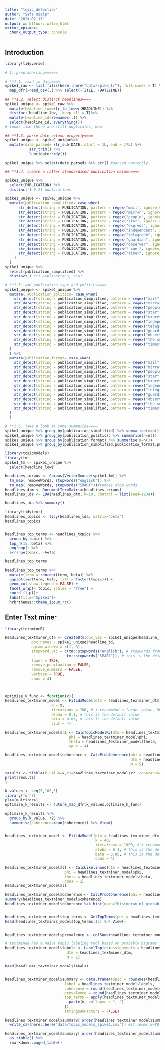```yaml
---
title: "topic_detection"
author: "Sefa Ozalp"
date: "2020-02-17"
output: workflowr::wflow_html
editor_options:
  chunk_output_type: console
---
```


## Introduction

```r
library(tidyverse)

# 1. preprocessing======

# **1.1. read in data====
spike1_raw <- list.files(here::here("data/spike_1/"), full.names = T) %>% 
  map_dfr(~read_csv(.) %>% select(-TITLE, -DATELINE))
```

```r
## **1.2. select distinct headlines====
spike1_unique <- spike1_raw %>% 
  mutate(headline_low=str_to_lower(HEADLINE)) %>% 
  distinct(headline_low, .keep_all = T)%>% 
  mutate(headline_id=rownames(.)) %>% 
  select(headline_id, everything())
# looks like there are still duplicates, wow.

## **1.3. parse date column properly====
spike1_unique <- spike1_unique%>%
  mutate(date_parsed= str_sub(DATE, start = 1L, end = 17L) %>%
           str_trim() %>% 
           lubridate::mdy())

spike1_unique %>% select(date_parsed) %>% str() #parsed correctly
```

```r
## **1.4. create a rather standardised publication column====

spike1_unique %>% 
  select(PUBLICATION) %>% 
  distinct() # 21 publications

spike1_unique <- spike1_unique %>% 
  mutate(publication_simplified= case_when(
      str_detect(string = PUBLICATION, pattern = regex("mail", ignore_case = T)  ) ~ "Daily Mail",
      str_detect(string = PUBLICATION, pattern = regex("mirror", ignore_case = T)  ) ~ "Daily Mirror",
      str_detect(string = PUBLICATION, pattern = regex("people", ignore_case = T)  ) ~ "People",#exclude
      str_detect(string = PUBLICATION, pattern = regex("star", ignore_case = T)  ) ~ "Daily Star", #exclude
      str_detect(string = PUBLICATION, pattern = regex("express", ignore_case = T)  ) ~ "The Express",
      str_detect(string = PUBLICATION, pattern = regex("independent", ignore_case = T)  ) ~ "The Independent",
      str_detect(string = PUBLICATION, pattern = regex("telegraph", ignore_case = T)  ) ~ "Daily Telegraph",
      str_detect(string = PUBLICATION, pattern = regex("guardian", ignore_case = T)  ) ~ "The Guardian",
      str_detect(string = PUBLICATION, pattern = regex("observer", ignore_case = T)  ) ~ "The Observer",
      str_detect(string = PUBLICATION, pattern = regex(" sun ", ignore_case = T)  ) ~ "The Sun",
      str_detect(string = PUBLICATION, pattern = regex("times", ignore_case = T)  ) ~ "Times"
    )
  )
spike1_unique %>% 
  select(publication_simplified) %>% 
  distinct() #11 publications, cool.

# **1.5. add publication type and politics==== 
spike1_unique <- spike1_unique %>% 
  mutate( publication_politics= case_when(
    str_detect(string = publication_simplified, pattern = regex("mail", ignore_case = T)  ) ~ "right",
    str_detect(string = publication_simplified, pattern = regex("mirror", ignore_case = T)  ) ~ "centre-left",
    str_detect(string = publication_simplified, pattern = regex("people", ignore_case = T)  ) ~ "centre-left",#exclude
    str_detect(string = publication_simplified, pattern = regex("star", ignore_case = T)  ) ~ "non-political", #exclude
    str_detect(string = publication_simplified, pattern = regex("express", ignore_case = T)  ) ~ "right",
    str_detect(string = publication_simplified, pattern = regex("independent", ignore_case = T)  ) ~ "centre",
    str_detect(string = publication_simplified, pattern = regex("telegraph", ignore_case = T)  ) ~ "centre-right",
    str_detect(string = publication_simplified, pattern = regex("guardian", ignore_case = T)  ) ~ "centre-left",
    str_detect(string = publication_simplified, pattern = regex("observer", ignore_case = T)  ) ~ "centre-left",
    str_detect(string = publication_simplified, pattern = regex("the sun", ignore_case = T)  ) ~ "right",
    str_detect(string = publication_simplified, pattern = regex("times", ignore_case = T)  ) ~ "centre-right"
  )
  ) %>% 
  mutate(publication_format= case_when(
    str_detect(string = publication_simplified, pattern = regex("mail", ignore_case = T)  ) ~ "tabloid",
    str_detect(string = publication_simplified, pattern = regex("mirror", ignore_case = T)  ) ~ "tabloid",
    str_detect(string = publication_simplified, pattern = regex("people", ignore_case = T)  ) ~ "tabloid",
    str_detect(string = publication_simplified, pattern = regex("star", ignore_case = T)  ) ~ "tabloid",
    str_detect(string = publication_simplified, pattern = regex("express", ignore_case = T)  ) ~ "tabloid",
    str_detect(string = publication_simplified, pattern = regex("independent", ignore_case = T)  ) ~ "online",
    str_detect(string = publication_simplified, pattern = regex("telegraph", ignore_case = T)  ) ~ "broadsheet",
    str_detect(string = publication_simplified, pattern = regex("guardian", ignore_case = T)  ) ~ "broadsheet", #i guess it's tabloid sized now
    str_detect(string = publication_simplified, pattern = regex("observer", ignore_case = T)  ) ~ "broadsheet",
    str_detect(string = publication_simplified, pattern = regex("the sun", ignore_case = T)  ) ~ "tabloid",
    str_detect(string = publication_simplified, pattern = regex("times", ignore_case = T)  ) ~ "broadsheet"
  )
  )

# **1.6. take a look at some summaries====
spike1_unique %>% group_by(publication_simplified) %>% summarise(n=n())
spike1_unique %>% group_by(publication_politics) %>% summarise(n=n())
spike1_unique %>% group_by(publication_format) %>% summarise(n=n())
spike1_unique %>% group_by(publication_simplified,publication_format,publication_politics) %>% summarise(n=n())
```


```r
library(topicmodels)
library(tm)
spike1_tm <- spike1_unique %>% 
  select(headline_low)

headlines_corpus <- Corpus(VectorSource(spike1_tm)) %>% 
  tm_map( removeWords, stopwords("english")) %>% 
  tm_map( removeWords, stopwords("SMART"))#remove stop words
headlines_dtm <- DocumentTermMatrix(headlines_corpus)
headlines_lda <- LDA(headlines_dtm, k=10, control = list(seed=1234))

headlines_lda %>% summary()

library(tidytext)
headlines_topics <- tidy(headlines_lda, matrix="beta")
headlines_topics


headlines_top_terms <- headlines_topics %>%
  group_by(topic) %>%
  top_n(15, beta) %>%
  ungroup() %>%
  arrange(topic, -beta)

headlines_top_terms

headlines_top_terms %>%
  mutate(term = reorder(term, beta)) %>%
  ggplot(aes(term, beta, fill = factor(topic))) +
  geom_col(show.legend = FALSE) +
  facet_wrap(~ topic, scales = "free") +
  coord_flip()+
  labs(title="Spike1")+
  hrbrthemes::theme_ipsum_rc()
```

## Enter Text miner
```r
library(textmineR)

```

```r
headlines_textminer_dtm <- CreateDtm(doc_vec = spike1_unique$headline_low,
            doc_names = spike1_unique$headline_id,
            ngram_window = c(1, 3),
            stopword_vec = c(tm::stopwords("english"), # stopwords from tm
                            tm::stopwords("SMART")), # this is the default value
            lower = TRUE,
            remove_punctuation = FALSE,
            remove_numbers = FALSE, 
            verbose = TRUE,
            cpus = 4)



optimise_k_func <- function(x){
headlines_textminer_model <- FitLdaModel(dtm = headlines_textminer_dtm, 
                     k = x, 
                     iterations = 200, # i recommend a larger value, 500 or more
                     alpha = 0.1, # this is the default value
                     beta = 0.05, # this is the default value
                     cpus = 4) 

headlines_textminer_model$r2 <- CalcTopicModelR2(dtm = headlines_textminer_dtm, 
                             phi = headlines_textminer_model$phi,
                             theta = headlines_textminer_model$theta,
                             cpus = 4)

headlines_textminer_model$coherence <- CalcProbCoherence(phi = headlines_textminer_model$phi,
                                                         dtm = headlines_textminer_dtm, 
                                                         M = 5)

results <- tibble(k_value=x,r2=headlines_textminer_model$r2, coherence=headlines_textminer_model$coherence)
print(results)
}

k_values <- seq(5,100,5)
library(furrr)
plan(multicore)
optimise_k_results <- future_map_dfr(k_values,optimise_k_func)

optimise_k_results %>% 
  group_by(k_value, r2) %>% 
  summarise(coherence=mean(coherence)) %>% View()


headlines_textminer_model <- FitLdaModel(dtm = headlines_textminer_dtm, 
                                         k = 40, 
                                         iterations = 1000, # i recommend a larger value, 500 or more
                                         alpha = 0.1, # this is the default value
                                         beta = 0.05, # this is the default value
                                         cpus = 4) 

headlines_textminer_model$ll <- CalcLikelihood(dtm = headlines_textminer_dtm, 
                           phi = headlines_textminer_model$phi, 
                           theta = headlines_textminer_model$theta,
                           cpus = 2)
headlines_textminer_model$ll

headlines_textminer_model$coherence <- CalcProbCoherence(phi = headlines_textminer_model$phi, dtm = headlines_textminer_dtm, M = 5)
summary(headlines_textminer_model$coherence)
headlines_textminer_model$coherence %>% hist(main="Histogram of probabilistic coherence")


headlines_textminer_model$top_terms <- GetTopTerms(phi = headlines_textminer_model$phi, M = 15)
head(headlines_textminer_model$top_terms,15) %>% View()


headlines_textminer_model$prevalence <- colSums(headlines_textminer_model$theta) / sum(headlines_textminer_model$theta) * 100

# textmineR has a naive topic labeling tool based on probable bigrams
headlines_textminer_model$labels <- LabelTopics(assignments = headlines_textminer_model$theta > 0.05, 
                            dtm = headlines_textminer_dtm,
                            M = 1)

head(headlines_textminer_model$labels)


headlines_textminer_model$summary <- data.frame(topic = rownames(headlines_textminer_model$phi),
                           label = headlines_textminer_model$labels,
                           coherence = round(headlines_textminer_model$coherence, 3),
                           prevalence = round(headlines_textminer_model$prevalence,3),
                           top_terms = apply(headlines_textminer_model$top_terms, 2, function(x){
                             paste(x, collapse = ", ")
                           }),
                           stringsAsFactors = FALSE)

headlines_textminer_model$summary[ order(headlines_textminer_model$summary$prevalence, decreasing = TRUE) , ][ 1:40 , ] %>%
  write_csv(here::here("data/topic_models_spike1.csv")) #it seems k=80 is the best performing model but too many topics. k=40 is not too bad as well

headlines_textminer_model$summary[ order(headlines_textminer_model$summary$prevalence, decreasing = TRUE) , ][ 1:40 , ] %>% 
  as_tibble() %>% 
  rmarkdown::paged_table()
```

